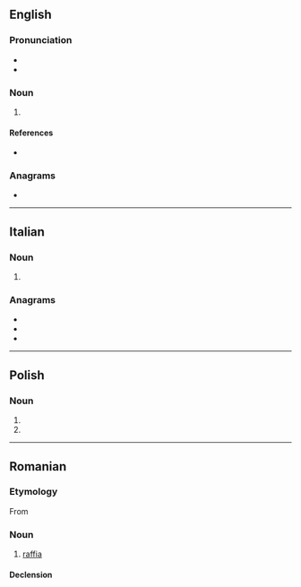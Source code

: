 ==English==

===Pronunciation===
* {{IPA|en|/ɹɑːɹˈfi/}}
* {{hyphenation|en|rar|fie}}

===Noun===
{{en-noun}}

# {{lb|en|Geordie|pejorative}} {{alternative spelling of|en|ralphie}}

====References====
* {{R:Northeast Dialect 2005}}

===Anagrams===
* {{anagrams|en|a=aefir|Arfie|Feria|Freia|afire|faire|feria}}

----

==Italian==

===Noun===
{{head|it|noun plural form|g=f}}

# {{plural of|it|rafia}}

===Anagrams===
* {{l|it|farei}}
* {{l|it|feria}}
* {{l|it|fiera}}

----

==Polish==

===Noun===
{{head|pl|noun form|g=f}}

# {{inflection of|pl|rafa||dat|s}}
# {{inflection of|pl|rafa||loc|s}}

----

==Romanian==

===Etymology===
From {{bor|ro|fr|raphia}}

===Noun===
{{ro-noun|f|rafii}}

# [[raffia]]

====Declension====
{{ro-noun-f-ie|rafi}}